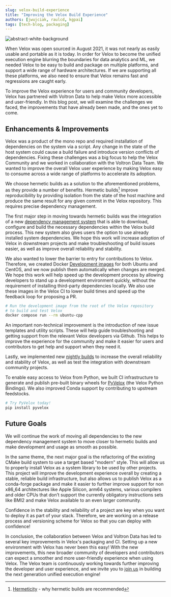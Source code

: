 ```yaml
---
slug: velox-build-experience
title: "Improving the Velox Build Experience"
authors: [jwujciak, raulcd, kgpai]
tags: [tech-blog, packaging]
---
```


![abstract-white-background](/website/blog/abstract-white-background.jpg)

When Velox was open sourced in August 2021, it was not nearly as easily usable and portable as it is today. In order for Velox to become the unified execution engine blurring the boundaries for data analytics and ML, we needed Velox to be easy to build and package on multiple platforms, and support a wide range of hardware architectures. If we are supporting all these platforms, we also need to ensure that Velox remains fast and regressions are caught early.  

To improve the Velox experience for users and community developers, Velox has partnered with Voltron Data to help make Velox more accessible and user-friendly. In this blog post, we will examine the challenges we faced, the improvements that have already been made, and the ones yet to come.

## Enhancements & Improvements

Velox was a product of the mono repo and required installation of dependencies on the system via a script. Any change in the state of the host system could cause a build failure and introduce version conflicts of dependencies. Fixing these challenges was a big focus to help the Velox Community and we worked in collaboration with the Voltron Data Team. We wanted to improve the overall Velox user experience by making Velox easy to consume across a wide range of platforms to accelerate its adoption. 

We choose hermetic builds as a solution to the aforementioned problems, as they provide a number of benefits. Hermetic builds[^1] improve reproducibility by providing isolation from the state of the host machine and produce the same result for any given commit in the Velox repository. This requires precise dependency management.

[^1]: [Hermeticity](https://bazel.build/basics/hermeticity) - why hermetic builds are recommended

The first major step in moving towards hermetic builds was the integration of a new [dependency management system](https://github.com/facebookincubator/velox/tree/main/CMake/resolve_dependency_modules) that is able to download, configure and build the necessary dependencies within the Velox build process. This new system also gives users the option to use already installed system dependencies. We hope this work will increase adoption of Velox in downstream projects and make troubleshooting of build issues easier, as well as improve overall reliability and stability.

We also wanted to lower the barrier to entry for contributions to Velox. Therefore, we created Docker [Development images](https://github.com/facebookincubator/velox/pkgs/container/velox-dev) for both Ubuntu and CentOS, and we now publish them automatically when changes are merged. We hope this work will help speed up the development process by allowing developers to stand up a development environment quickly, without the requirement of installing third-party dependencies locally. We also use these images in the Velox CI to lower build times and speed up the feedback loop for proposing a PR.

```bash
# Run the development image from the root of the Velox repository
# to build and test Velox
docker compose run --rm ubuntu-cpp
```

An important non-technical improvement is the introduction of new issue templates and utility scripts. These will help guide troubleshooting and getting support from the relevant Velox developers via Github. This helps to improve the experience for the community and make it easier for users and contributors to get help and support when they need it.

Lastly, we implemented new [nightly builds](https://app.circleci.com/pipelines/github/facebookincubator/velox?branch=main) to increase the overall reliability and stability of Velox, as well as test the integration with downstream community projects.

To enable easy access to Velox from Python, we built CI infrastructure to generate and publish pre-built binary wheels for [PyVelox](https://pypi.org/project/pyvelox/) (the Velox Python Bindings). We also improved Conda support by contributing to upstream feedstocks.

```bash
# Try PyVelox today!
pip install pyvelox
```

## Future Goals

We will continue the work of moving all dependencies to the new dependency management system to move closer to hermetic builds and make development and usage as smooth as possible.

In the same theme, the next major goal is the refactoring of the existing CMake build system to use a target based "modern" style. This will allow us to properly install Velox as a system library to be used by other projects. This project will improve the development experience overall by creating a stable, reliable build infrastructure, but also allows us to publish Velox as a conda-forge package and make it easier to further improve support for non x86_64 architectures like Apple Silicon, arm64 systems, various compilers and older CPUs that don’t support the currently obligatory instructions sets like BMI2 and make Velox available to an even larger community.

Confidence in the stability and reliability of a project are key when you want to deploy it as part of your stack. Therefore, we are working on a release process and versioning scheme for Velox so that you can deploy with confidence!

In conclusion, the collaboration between Velox and Voltron Data has led to several key improvements in Velox's packaging and CI. Setting up a new environment with Velox has never been this easy! With the new improvements, this new broader community of developers and contributors can expect a smoother and more user-friendly experience when using Velox. The Velox team is continuously working towards further improving the developer and user experience, and we invite you to [join us](https://github.com/facebookincubator/velox/blob/main/CONTRIBUTING.md) in building the next generation unified execution engine!
